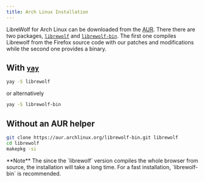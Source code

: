 ```yaml
---
title: Arch Linux Installation
---
```



<InstallationHeader />

LibreWolf for Arch Linux can be downloaded from the
[AUR](https://wiki.archlinux.org/title/Arch_User_Repository). There there are
two packages, [`librewolf`](https://aur.archlinux.org/packages/librewolf) and
[`librewolf-bin`](https://aur.archlinux.org/packages/librewolf-bin). The first
one compiles Librewolf from the Firefox source code with our patches and
modifications while the second one provides a binary.

## With [`yay`](https://aur.archlinux.org/packages/yay/)

```bash
yay -S librewolf
```

or alternatively

```bash
yay -S librewolf-bin
```

## Without an AUR helper

```bash
git clone https://aur.archlinux.org/librewolf-bin.git librewolf
cd librewolf
makepkg -si
```

<Callout emoji="">
  **Note** The since the `librewolf` version compiles the whole browser from
  source, the installation will take a long time. For a fast installation,
  `librewolf-bin` is recommended.
</Callout>
